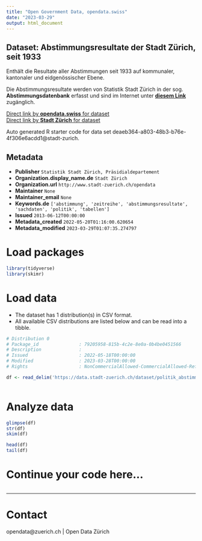 ```yaml
---
title: "Open Government Data, opendata.swiss"
date: "2023-03-29"
output: html_document
---
```


## Dataset: Abstimmungsresultate der Stadt Zürich, seit 1933

Enthält die Resultate aller Abstimmungen seit 1933 auf kommunaler, kantonaler und eidgenössischer Ebene.

Die Abstimmungsresultate werden von Statistik Stadt Zürich in der sog. **Abstimmungsdatenbank** erfasst und sind im Internet unter [**diesem Link**](https://www.stadt-zuerich.ch/prd/de/index/statistik/publikationen-angebote/datenbanken-anwendungen/abstimmungsdatenbank.html) zugänglich. 


[Direct link by **opendata.swiss** for dataset](https://opendata.swiss/de/dataset/abstimmungsresultate-der-stadt-zurich-seit-1933)<br>
[Direct link by **Stadt Zürich** for dataset](https://data.stadt-zuerich.ch/dataset/politik_abstimmungen_seit1933)

Auto generated R starter code for data set deaeb364-a803-48b3-b76e-4f306e6acdd1@stadt-zurich.

## Metadata

- **Publisher** `Statistik Stadt Zürich, Präsidialdepartement`
- **Organization.display_name.de** `Stadt Zürich`
- **Organization.url** `http://www.stadt-zuerich.ch/opendata`
- **Maintainer** `None`
- **Maintainer_email** `None`
- **Keywords.de** `['abstimmung', 'zeitreihe', 'abstimmungsresultate', 'sachdaten', 'politik', 'tabellen']`
- **Issued** `2013-06-12T00:00:00`
- **Metadata_created** `2022-05-20T01:16:00.620654`
- **Metadata_modified** `2023-03-29T01:07:35.274797`


# Load packages

```r

library(tidyverse)
library(skimr)

```

# Load data

-   The dataset has 1 distribution(s) in CSV format.
-   All available CSV distributions are listed below and can be read into a tibble.

```r

# Distribution 0
# Package_id               : 79205958-815b-4c2e-8e0a-0b4be0451566
# Description              : 
# Issued                   : 2022-05-18T00:00:00
# Modified                 : 2023-03-28T00:00:00
# Rights                   : NonCommercialAllowed-CommercialAllowed-ReferenceNotRequired

df <- read_delim('https://data.stadt-zuerich.ch/dataset/politik_abstimmungen_seit1933/download/abstimmungen_seit1933.csv')



```

# Analyze data

```r

glimpse(df)
str(df)
skim(df)

head(df)
tail(df)

```

# Continue your code here...

```r

```

------------------------------------------------------------------------

# Contact

opendata@zuerich.ch | Open Data Zürich
